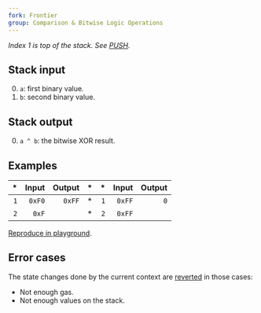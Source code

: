 ```yaml
---
fork: Frontier
group: Comparison & Bitwise Logic Operations
---
```


*Index 1 is top of the stack. See [PUSH](/#60).*

## Stack input

0. `a`: first binary value.
1. `b`: second binary value.

## Stack output

0. `a ^ b`: the bitwise XOR result.

## Examples

| * | Input | Output | * | * | Input | Output |
|--:|------:|-------:|--:|--:|------:|-------:|
| `1` | `0xF0` | `0xFF` | * | `1` | `0xFF` | `0` |
| `2` | `0xF` | | * | `2` | `0xFF` | |

[Reproduce in playground](/playground?unit=Wei&codeType=Mnemonic&code='z1~~0wyyz2~F~Fw'~yPUSH1%200xFz%2F%2F%20Example%20y%5CnwyXOR%01wyz~_).

## Error cases

The state changes done by the current context are [reverted](#FD) in those cases:
- Not enough gas.
- Not enough values on the stack.
